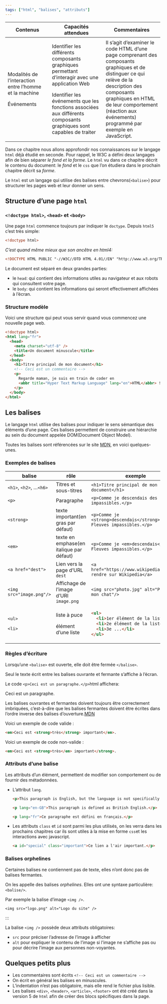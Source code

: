 ```yaml
---
tags: ["html", "balises", "attributs"]
---
```


::: programme
+----------------------------+---------------------------------+-----------------------------------+
| Contenus                   | Capacités attendues             | Commentaires                      |
+============================+=================================+===================================+
| Modalités de l'interaction | Identifier les différents       | Il s’agit d’examiner le code HTML |
| entre l'homme et la        | composants graphiques           | d’une page comprenant des         |
| machine                    | permettant d'interagir avec une | composants graphiques et de       |
|                            | application Web                 | distinguer ce qui relève de la    |
|                            |                                 | description des composants        |
|                            |                                 | graphiques en HTML de leur        |
|                            |                                 | comportement (réaction aux        |
|                            |                                 | événements) programmé par         |
|                            |                                 | exemple en JavaScript.            |
| Événements                 | Identifier les événements que   |                                   |
|                            | les fonctions associées aux     |                                   |
|                            | différents composants           |                                   |
|                            | graphiques sont capables de     |                                   |
|                            | traiter                         |                                   |
+----------------------------+---------------------------------+-----------------------------------+
:::

::: {.intro layout-ncol=2}

Dans ce chapitre nous allons approfondir nos connaissances sur le langage `html` déjà étudié en
seconde. Pour rappel, le W3C a défini deux langages afin de bien séparer *le fond et la forme*. Le
`html` vu dans ce chapitre décrit le contenu du document: le *fond* et le `css` que l'on étudiera
dans le prochain chapitre décrit sa *forme*.

<wc-wikimage title="HTML5_logo_and_wordmark.svg" caption="Le html 5 est la dernière version du langage normalisée par le W3C."></wc-wikimage>


:::

Le `html` est un langage qui utilise des balises entre chevrons(`<balise>`) pour structurer les
pages web et leur donner un sens.

## Structure d'une page `html`

### `<!doctype html>`, `<head>` et `<body>`

Une page `html` commence toujours par indiquer le `doctype`. Depuis `html5` c'est très simple:

```html
<!doctype html>
```

_C'est quand même mieux que son ancêtre en html4:_

```html
<!DOCTYPE HTML PUBLIC "-//W3C//DTD HTML 4.01//EN" "http://www.w3.org/TR/html4/strict.dtd">
```

Le document est séparé en deux grandes parties:

- le `head`: qui contient des informations utiles au navigateur et aux robots qui consultent votre
  page.
- le `body`: qui contient les informations qui seront effectivement affichées à l’écran.

### Structure modèle

Voici une structure qui peut vous servir quand vous commencez une nouvelle page web.

```html
<!doctype html>
<html lang="fr">
  <head>
    <meta charset="utf-8" />
    <title>Un document minuscule</title>
  </head>
  <body>
    <h1>Titre principal de mon document</h1>
    <!-- Ceci est un commentaire -->
    <p>
      Regarde maman, je suis en train de coder en
      <abbr title="Hyper Text Markup Language" lang="en">HTML</abbr> !
    </p>
  </body>
</html>
```

## Les balises

Le langage `html` utilise des balises pour indiquer le sens sémantique des éléments d'une page. Ces
balises permettent de construire une hiérarchie au sein du document appelée DOM(Document Object
Model).

Toutes les balises sont référencées sur le site
[MDN](https://developer.mozilla.org/en-US/docs/Web/HTML/Element), en voici quelques-unes.

### Exemples de balises

+---------------------------+-------------------------------------------+------------------------------------------------------------------------+
| balise                    | rôle                                      | exemple                                                                |
+===========================+===========================================+========================================================================+
| `<h1>`, `<h2>`, ...`<h6>` | Titres et sous-titres                     | `<h1>Titre principal de mon document</h1>`                             |
+---------------------------+-------------------------------------------+------------------------------------------------------------------------+
| `<p>`                     | Paragraphe                                | `<p>Comme je descendais des Fleuves impassibles.</p>`                  |
+---------------------------+-------------------------------------------+------------------------------------------------------------------------+
| `<strong>`                | texte important(en gras par défaut)       | `<p>Comme je <strong>descendais</strong> des Fleuves impassibles.</p>` |
+---------------------------+-------------------------------------------+------------------------------------------------------------------------+
| `<em>`                    | texte en emphase(en italique par défaut)  | `<p>Comme je <em>descendais</em> des Fleuves impassibles.</p>`         |
+---------------------------+-------------------------------------------+------------------------------------------------------------------------+
| `<a href="dest">`         | Lien vers la page d'URL `dest`            | `<a href="https://www.wikipedia.fr/">Se rendre sur Wikipedia</a>`      |
+---------------------------+-------------------------------------------+------------------------------------------------------------------------+
| `<img src="image.png"/>`  | Affichage de l'image d'URI `image.png`    | `<img src="photo.jpg" alt="Photo de mon chat"/>`                       |
+---------------------------+-------------------------------------------+------------------------------------------------------------------------+
| `<ul>`                    | liste à puce                              | ```html                                                                |
|                           |                                           | <ul>                                                                   |
|                           |                                           |   <li>1er élément de la liste</li>                                     |
|                           |                                           |   <li>2e élément de la liste</li>                                      |
|                           |                                           |   <li>3e ...</li>                                                      |
| `<li>`                    | élément d'une liste                       | </ul>                                                                  |
|                           |                                           | ```                                                                    |
+---------------------------+-------------------------------------------+------------------------------------------------------------------------+

### Règles d'écriture

Lorsqu'une `<balise>` est ouverte, elle doit être fermée `</balise>`.

::: prop

Seul le texte écrit entre les balises ouvrante et fermante s'affiche à l'écran.

:::

:::example

Le code `<p>Ceci est un paragraphe.</p>`html affichera:

<p>Ceci est un paragraphe.</p>

:::


::: prop

Les balises ouvrantes et fermantes doivent toujours être correctement imbriquées, c'est-à-dire
que les balises fermantes doivent être écrites dans l'ordre inverse des balises d'ouverture.[MDN](https://developer.mozilla.org/fr/docs/Web/Guide/HTML/Introduction#Les_balises){.cite-source}

:::

::: examples

Voici un exemple de code valide :

```html
<em>Ceci est <strong>très</strong> important</em>.
```

Voici un exemple de code non-valide :

```html
<em>Ceci est <strong>très</em> important</strong>.
```

:::

### Attributs d'une balise

Les attributs d'un élément, permettent de modifier son comportement ou de fournir des métadonnées.

::: examples

- L'attribut `lang`.
 
   ```html
   <p>This paragraph is English, but the language is not specifically defined.</p>
   
   <p lang="en-GB">This paragraph is defined as British English.</p>
   
   <p lang="fr">Ce paragraphe est défini en français.</p>
   ```
- Les attributs `class` et `id` sont parmi les plus utilisés, on les verra dans les prochains chapitres car ils sont utiles à la mise en forme `css `et les interactions avec javascript.

   ```html
   <a id="special" class="important">Ce lien a l'air important.</p>
   ```

:::


### Balises orphelines

Certaines balises ne contiennent pas de texte, elles n'ont donc pas de balises fermantes.

On les appelle des balises _orphelines_. Elles ont une syntaxe particulière: `<balise/>`.

Par exemple la balise d'image `<img />`.

```
<img src="logo.png" alt="Logo du site" />
```
:::

::: prop

La balise `<img />` possède deux attributs obligatoires:

- `src` pour préciser l'adresse de l'image à afficher
- `alt` pour expliquer le contenu de l'image si l'image ne s'affiche pas ou pour décrire l'image
  aux personnes non-voyantes.

:::

## Quelques petits plus

- Les commentaires sont écrits `<!-- Ceci est un commentaire -->`
- On écrit en général les balises en minuscules.
- L'indentation n'est pas obligatoire, mais elle rend le fichier plus lisible.
- Les balises `<div>`, `<header>`, `<article>`, `<footer>` ont été créé dans la version 5 de `html`
  afin de créer des blocs spécifiques dans la page.
